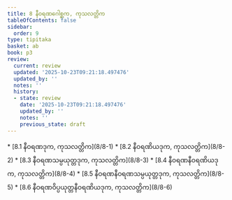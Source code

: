 ```yaml
---
title: 8 နီဝရဏဂေါစ္ဆက, ကုသလတ္တိက
tableOfContents: false
sidebar:
  order: 9
type: tipitaka
basket: ab
book: p3
review:
  current: review
  updated: '2025-10-23T09:21:18.497476'
  updated_by: ''
  notes: ''
  history:
  - state: review
    date: '2025-10-23T09:21:18.497476'
    updated_by: ''
    notes: ''
    previous_state: draft
---
```



<ReviewStatus review={frontmatter.review} showDetails={true} />

<HypothesisAnnotation frontmatter={frontmatter} />

<DynamicBreadcrumb />



<TableOfContents book="p3" section="8">
* [8.1 နီဝရဏဒုက, ကုသလတ္တိက](8/8-1)
* [8.2 နီဝရဏိယဒုက, ကုသလတ္တိက](8/8-2)
* [8.3 နီဝရဏသမ္ပယုတ္တဒုက, ကုသလတ္တိက](8/8-3)
* [8.4 နီဝရဏနီဝရဏိယဒုက, ကုသလတ္တိက](8/8-4)
* [8.5 နီဝရဏနီဝရဏသမ္ပယုတ္တဒုက, ကုသလတ္တိက](8/8-5)
* [8.6 နီဝရဏဝိပ္ပယုတ္တနီဝရဏိယဒုက, ကုသလတ္တိက](8/8-6)
</TableOfContents>